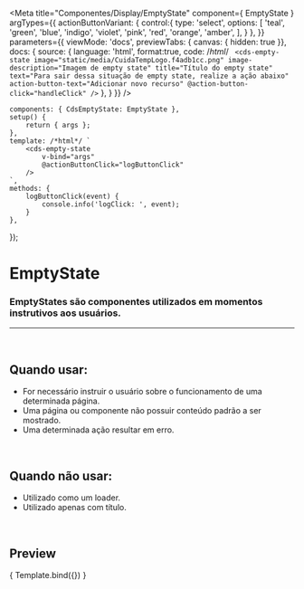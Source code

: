 
<Meta
	title="Componentes/Display/EmptyState"
	component={ EmptyState }
	argTypes={{
		actionButtonVariant: {
			control:{
				type: 'select',
				options: [
					'teal',
					'green',
					'blue',
					'indigo',
					'violet',
					'pink',
					'red',
					'orange',
					'amber',
				],
			}
		},
	}}
	parameters={{
		viewMode: 'docs',
		previewTabs: { canvas: { hidden: true }},
		docs: {
			source: {
				language: 'html',
				format:true,
				code: /*html*/ `
<cds-empty-state
	image="static/media/CuidaTempLogo.f4adb1cc.png"
	image-description="Imagem de empty state"
	title="Título do empty state"
	text="Para sair dessa situação de empty state, realize a ação abaixo"
	action-button-text="Adicionar novo recurso"
	@action-button-click="handleClick"
/>`
			},
		}
	}}
/>

	components: { CdsEmptyState: EmptyState },
	setup() {
		return { args };
	},
	template: /*html*/ `
		<cds-empty-state
			v-bind="args" 
			@actionButtonClick="logButtonClick"
		/>
	`,
	methods: {
		logButtonClick(event) {
			console.info('logClick: ', event);
		}
	},
});

# EmptyState

### EmptyStates são componentes utilizados em momentos instrutivos aos usuários.

---
<br />

## Quando usar:
- For necessário instruir o usuário sobre o funcionamento de uma determinada página.
- Uma página ou componente não possuir conteúdo padrão a ser mostrado.
- Uma determinada ação resultar em erro.

<br />

## Quando não usar:
- Utilizado como um loader.
- Utilizado apenas com título.

<br />

## Preview

<Canvas>
	<Story
		name="EmptyState"
		args={{
			image: 'https://cdn-icons-png.flaticon.com/512/7486/7486747.png',
			imageDescription: 'Imagem de empty state',
			title: 'Título do empty state',
			text: 'Para sair dessa situação de empty state, realize a ação abaixo',
			actionButtonText: 'Adicionar novo recurso',
		}}
	>
		{ Template.bind({}) }
	</Story>
</Canvas>

<ArgsTable story="EmptyState" />
